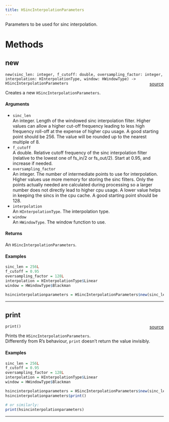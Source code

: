 ```yaml
---
title: HSincInterpolationParameters
---
```


Parameters to be used for sinc interpolation. \

# Methods

## new

`new(sinc_len: integer, f_cutoff: double, oversampling_factor: integer, interpolation: HInterpolationType, window: HWindowType) -> HSincInterpolationParameters` <span style="float: right;"> [source](https://github.com/daniellga/harmonium/tree/master/r-harmonium/src/rust/src/hsincinterpolationparameters.rs#L66) </span> \

Creates a new `HSincInterpolationParameters`. \

#### Arguments

* `sinc_len` \
An integer. Length of the windowed sinc interpolation filter. Higher values can allow a higher cut-off frequency leading to less high frequency
roll-off at the expense of higher cpu usage. A good starting point should be 256. The value will be rounded up to the nearest multiple of 8. \
* `f_cutoff` \
A double. Relative cutoff frequency of the sinc interpolation filter (relative to the lowest one of fs_in/2 or fs_out/2). Start at 0.95, and
increase if needed. \
* `oversampling_factor` \
An integer. The number of intermediate points to use for interpolation. Higher values use more memory for storing the sinc filters. Only the points actually needed
are calculated during processing so a larger number does not directly lead to higher cpu usage. A lower value helps in keeping the sincs in the cpu
cache. A good starting point should be 128. \
* `interpolation` \
An `HInterpolationType`. The interpolation type. \
* `window` \
An `HWindowType`. The window function to use. \

#### Returns

An `HSincInterpolationParameters`. \

#### Examples

```r
sinc_len = 256L
f_cutoff = 0.95
oversampling_factor = 128L
interpolation = HInterpolationType$Linear
window = HWindowType$Blackman

hsincinterpolationparameters = HSincInterpolationParameters$new(sinc_len, f_cutoff, oversampling_factor, interpolation, window)
```

_________

## print

`print()` <span style="float: right;"> [source](https://github.com/daniellga/harmonium/tree/master/r-harmonium/src/rust/src/hsincinterpolationparameters.rs#L114) </span> \

Prints the `HSincInterpolationParameters`. \
Differently from R's behaviour, `print` doesn't return the value invisibly. \

#### Examples

```r
sinc_len = 256L
f_cutoff = 0.95
oversampling_factor = 128L
interpolation = HInterpolationType$Linear
window = HWindowType$Blackman

hsincinterpolationparameters = HSincInterpolationParameters$new(sinc_len, f_cutoff, oversampling_factor, interpolation, window)
hsincinterpolationparameters$print()

# or similarly:
print(hsincinterpolationparameters)
```

_________
